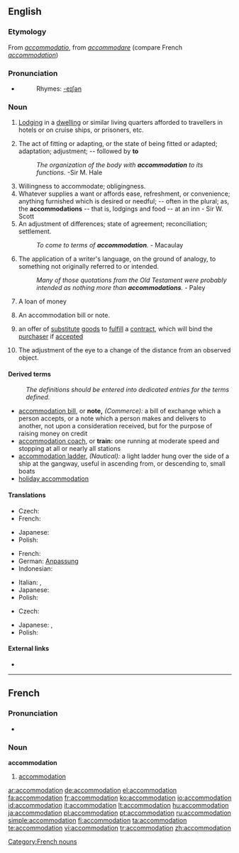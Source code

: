 {{wikipedia|dab=accommodation}}
==English==
{{webster 1913}}
===Etymology===
From {{L.}} ''[[accommodatio]]'', from ''[[accommodare]]'' (compare French ''[[#French|accommodation]]'')

===Pronunciation===
* {{IPA|/əˌkɒməˈdeɪʃən/}}
*:Rhymes: [[Rhymes:English:-eɪʃǝn|-eɪʃǝn]]

===Noun===
{{en-noun}}
# {{i|British}} [[lodging|Lodging]] in a [[dwelling]] or similar living quarters afforded to travellers in hotels or on cruise ships, or prisoners, etc.
# The act of fitting or adapting, or the state of being fitted or adapted; adaptation; adjustment; -- followed by '''to'''
#:''The organization of the body with '''accommodation''' to its functions.''  -Sir M. Hale
# Willingness to accommodate; obligingness.
# Whatever supplies a want or affords ease, refreshment, or convenience; anything furnished which is desired or needful; -- often in the plural; as, the '''accommodations''' -- that is, lodgings and food -- at an inn - Sir W. Scott
# An adjustment of differences; state of agreement; reconciliation; settlement.
#:''To come to terms of '''accommodation'''.'' - Macaulay
# The application of a writer's language, on the ground of analogy, to something not originally referred to or intended.
#:''Many of those quotations from the Old Testament were probably intended as nothing more than '''accommodations'''.'' - Paley
# {{context|commerce}} A loan of money
# {{context|commerce}} An accommodation bill or note.
# {{law}} an offer of [[substitute]] [[goods]] to [[fulfill]] a [[contract]], which will bind the [[purchaser]] if [[accepted]]
# {{context|eye}} The adjustment of the eye to a change of the distance from an observed object.

====Derived terms====
:''The definitions should be entered into dedicated entries for the terms defined.''
* [[accommodation bill]], or '''note,''' ''(Commerce):'' a bill of exchange which a person accepts, or a note which a person makes and delivers to another, not upon a consideration received, but for the purpose of raising money on credit
* [[accommodation coach]], or '''train:''' one running at moderate speed and stopping at all or nearly all stations
* [[accommodation ladder]], ''(Nautical):'' a light ladder hung over the side of a ship at the gangway, useful in ascending from, or descending to, small boats
* [[holiday accommodation]]

====Translations====
{{trans-top|lodging}}
* Czech: {{t-|cs|ubytování|n}}
* French: {{t+|fr|hébergement}}
{{trans-mid}}
* Japanese: {{t|ja|宿泊|tr=shukuhaku|sc=Jpan}}
* Polish: {{t-|pl|zakwaterowanie|n}}
{{trans-bottom}}

{{trans-top|state of being fitted and adapted}}
* French: {{t+|fr|accommodation}}
* German: [[Anpassung]]
* Indonesian: {{t+|id|akomodasi|xs=Indonesian}}
{{trans-mid}}
* Italian: {{t-|it|sistemazione}}, {{t-|it|alloggio}}
* Japanese: {{t|ja|設備|tr=setsubi|sc=Jpan}}
* Polish: {{t-|pl|przystosowanie|n}}
{{trans-bottom}}

{{trans-top|adjustment of the eye}}
* Czech: {{t+|cs|akomodace|f}}
{{trans-mid}}
* Japanese: {{t|ja|調節|tr=chōsetsu|sc=Jpan}}, {{t|ja|調整|tr=chōsei|sc=Jpan}}
* Polish: {{t+|pl|akomodacja|f}}
{{trans-bottom}}

====External links====
* {{R:Webster 1913}}

----

==French==

===Pronunciation===
*{{audio|Fr-accommodation.ogg|audio}}

===Noun===
'''accommodation''' {{m}}

# [[accommodation#English|accommodation]]

[[Category:French nouns]]

[[ar:accommodation]]
[[de:accommodation]]
[[el:accommodation]]
[[fa:accommodation]]
[[fr:accommodation]]
[[ko:accommodation]]
[[io:accommodation]]
[[id:accommodation]]
[[it:accommodation]]
[[lt:accommodation]]
[[hu:accommodation]]
[[ja:accommodation]]
[[pl:accommodation]]
[[pt:accommodation]]
[[ru:accommodation]]
[[simple:accommodation]]
[[fi:accommodation]]
[[ta:accommodation]]
[[te:accommodation]]
[[vi:accommodation]]
[[tr:accommodation]]
[[zh:accommodation]]